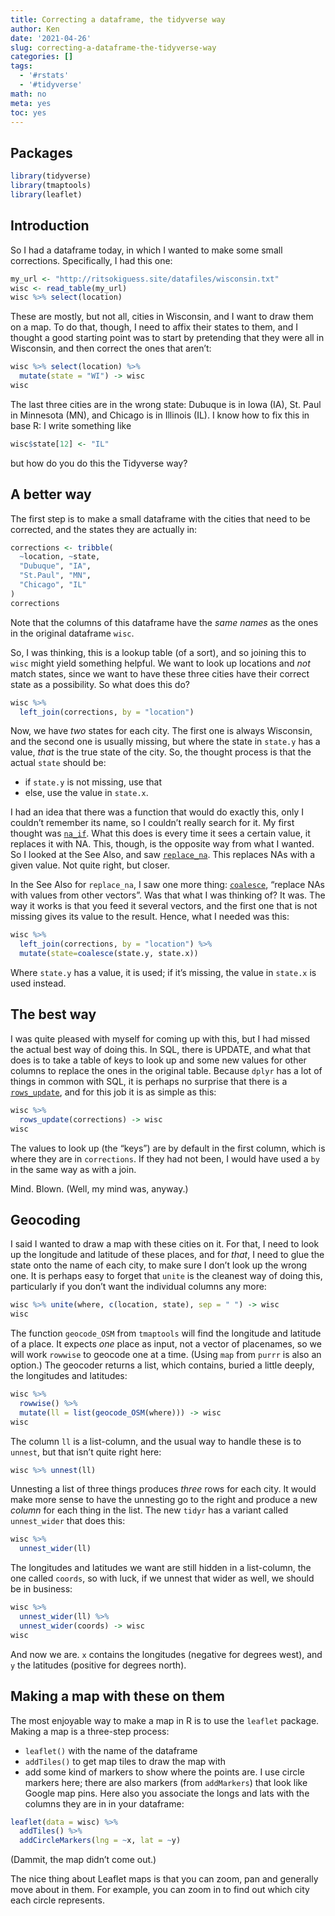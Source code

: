 ```yaml
---
title: Correcting a dataframe, the tidyverse way
author: Ken
date: '2021-04-26'
slug: correcting-a-dataframe-the-tidyverse-way
categories: []
tags:
  - '#rstats'
  - '#tidyverse'
math: no
meta: yes
toc: yes
---
```



## Packages

```r
library(tidyverse)
library(tmaptools)
library(leaflet)
```

## Introduction

So I had a dataframe today, in which I wanted to make some small corrections. Specifically, I had this one:

```r
my_url <- "http://ritsokiguess.site/datafiles/wisconsin.txt"
wisc <- read_table(my_url)
wisc %>% select(location)
```
These are mostly, but not all, cities in Wisconsin, and I want to draw them on a map. To do that, though, I need to affix their states to them, and I thought a good starting point was to start by pretending that they were all in Wisconsin, and then correct the ones that aren't:

```r
wisc %>% select(location) %>% 
  mutate(state = "WI") -> wisc
wisc
```

The last three cities are in the wrong state: Dubuque is in Iowa (IA), St. Paul in Minnesota (MN), and Chicago is in Illinois (IL). I know how to fix this in base R: I write something like

```r
wisc$state[12] <- "IL"
```

but how do you do this the Tidyverse way?

## A better way

The first step is to make a small dataframe with the cities that need to be corrected, and the states they are actually in:

```r
corrections <- tribble(
  ~location, ~state,
  "Dubuque", "IA",
  "St.Paul", "MN",
  "Chicago", "IL"
)
corrections
```

Note that the columns of this dataframe have the *same names* as the ones in the original dataframe `wisc`.

So, I was thinking, this is a lookup table (of a sort), and so joining this to `wisc` might yield something helpful. We want to look up locations and *not* match states, since we want to have these three cities have their correct state as a possibility. So what does this do?

```r
wisc %>% 
  left_join(corrections, by = "location")
```

Now, we have *two* states for each city. The first one is always Wisconsin, and the second one is usually missing, but where the state in `state.y` has a value, *that* is the true state of the city. So, the thought process is that the actual `state` should be:

- if `state.y` is not missing, use that
- else, use the value in `state.x`.

I had an idea that there was a function that would do exactly this, only I couldn't remember its name, so I couldn't really search for it. My first thought was [`na_if`](https://dplyr.tidyverse.org/reference/na_if.html). What this does is every time it sees a certain value, it replaces it with NA. This, though, is the opposite way from what I wanted. So I looked at the See Also, and saw [`replace_na`](https://tidyr.tidyverse.org/reference/replace_na.html). This replaces NAs with a given value. Not quite right, but closer.

In the See Also for `replace_na`, I saw one more thing: [`coalesce`](https://dplyr.tidyverse.org/reference/coalesce.html), "replace NAs with values from other vectors". Was that what I was thinking of? It was. The way it works is that you feed it several vectors, and the first one that is not missing gives its value to the result. Hence, what I needed was this:

```r
wisc %>% 
  left_join(corrections, by = "location") %>% 
  mutate(state=coalesce(state.y, state.x))
```

Where `state.y` has a value, it is used; if it's missing, the value in `state.x` is used instead.


## The best way

I was quite pleased with myself for coming up with this, but I had missed the actual best way of doing this. In SQL, there is UPDATE, and what that does is to take a table of keys to look up and some new values for other columns to replace the ones in the original table. Because `dplyr` has a lot of things in common with SQL, it is perhaps no surprise that there is a [`rows_update`](https://dplyr.tidyverse.org/reference/rows.html), and for this job it is as simple as this:

```r
wisc %>% 
  rows_update(corrections) -> wisc
wisc
```

The values to look up (the "keys") are by default in the first column, which is where they are in `corrections`. If they had not been, I would have used a `by` in the same way as with a join. 

Mind. Blown. (Well, my mind was, anyway.)

## Geocoding

I said I wanted to draw a map with these cities on it. For that, I need to look up the longitude and latitude of these places, and for *that*, I need to glue the state onto the name of each city, to make sure I don't look up the wrong one. It is perhaps easy to forget that `unite` is the cleanest way of doing this, particularly if you don't want the individual columns any more:

```r
wisc %>% unite(where, c(location, state), sep = " ") -> wisc
wisc
```

The function `geocode_OSM` from `tmaptools` will find the longitude and latitude of a place. It expects *one* place as input, not a vector of placenames, so we will work `rowwise` to geocode one at a time. (Using `map` from `purrr` is also an option.) The geocoder returns a list, which contains, buried a little deeply,  the longitudes and latitudes:

```r
wisc %>% 
  rowwise() %>% 
  mutate(ll = list(geocode_OSM(where))) -> wisc
wisc
```

The column `ll` is a list-column, and the usual way to handle these is to `unnest`, but that isn't quite right here:

```r
wisc %>% unnest(ll)
```

Unnesting a list of three things produces *three* rows for each city. It would make more sense to have the unnesting go to the right and produce a new *column* for each thing in the list. The new `tidyr` has a variant called `unnest_wider` that does this:

```r
wisc %>% 
  unnest_wider(ll)
```

The longitudes and latitudes we want are still hidden in a list-column, the one called `coords`, so with luck, if we unnest that wider as well, we should be in business:

```r
wisc %>% 
  unnest_wider(ll) %>% 
  unnest_wider(coords) -> wisc
wisc
```

And now we are. `x` contains the longitudes (negative for degrees west), and `y` the latitudes (positive for degrees north).

## Making a map with these on them

The most enjoyable way to make a map in R is to use the `leaflet` package. Making a map is a three-step process:

- `leaflet()` with the name of the dataframe
- `addTiles()` to get map tiles to draw the map with
- add some kind of markers to show where the points are. I use circle markers here; there are also markers (from `addMarkers`) that look like Google map pins. Here also you associate the longs and lats with the columns they are in in your dataframe:



```r
leaflet(data = wisc) %>% 
  addTiles() %>% 
  addCircleMarkers(lng = ~x, lat = ~y) 
```

(Dammit, the map didn't come out.)

The nice thing about Leaflet maps is that you can zoom, pan and generally move about in them. For example, you can zoom in to find out which city each circle represents. 